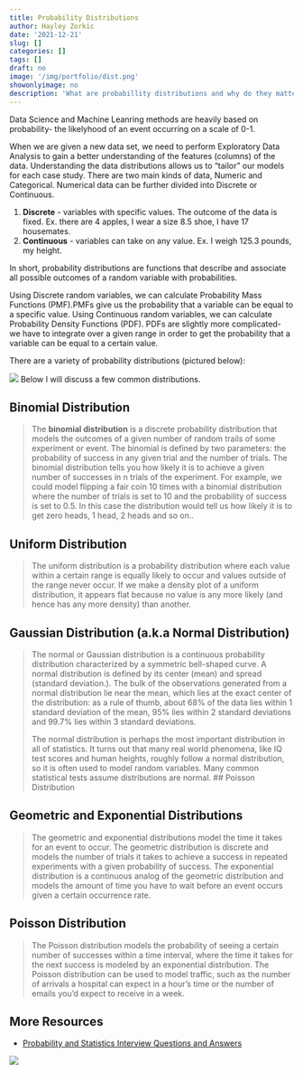 ```yaml
---
title: Probability Distributions
author: Hayley Zorkic
date: '2021-12-21'
slug: []
categories: []
tags: []
draft: no
image: '/img/portfolio/dist.png'
showonlyimage: no
description: 'What are probabillity distributions and why do they matter?'
---
```


Data Science and Machine Leanring methods are heavily based on probability- the likelyhood of an event occurring on a scale of 0-1. 

When we are given a new data set, we need to perform Exploratory Data Analysis to gain a better understanding of the features (columns) of the data. Understanding the data distributions allows us to "tailor" our models for each case study. There are two main kinds of data, Numeric and Categorical. Numerical data can be further divided into Discrete or Continuous. 

1. **Discrete** - variables with specific values. The outcome of the data is fixed. Ex. there are 4 apples, I wear a size 8.5 shoe, I have 17 housemates. 
2. **Continuous** - variables can take on any value. Ex. I weigh 125.3 pounds, my height. 

In short, probability distributions are functions that describe and associate all possible outcomes of a random variable with probabilities.

Using Discrete random variables, we can calculate Probability Mass Functions (PMF).PMFs give us the probability that a variable can be equal to a specific value. Using Continuous random variables, we can calculate Probability Density Functions (PDF). PDFs are slightly more complicated- we have to integrate over a given range in order to get the probability that a variable can be equal to a certain value. 

There are a variety of probability distributions (pictured below):

![](/img/portfolio/dist.png)
Below I will discuss a few common distributions. 

## Binomial Distribution
> The **binomial distribution** is a discrete probability distribution that models the outcomes of a given number of random trails of some experiment or event. The binomial is defined by two parameters: the probability of success in any given trial and the number of trials. The binomial distribution tells you how likely it is to achieve a given number of successes in n trials of the experiment. For example, we could model flipping a fair coin 10 times with a binomial distribution where the number of trials is set to 10 and the probability of success is set to 0.5. In this case the distribution would tell us how likely it is to get zero heads, 1 head, 2 heads and so on.. 

## Uniform Distribution
> The uniform distribution is a probability distribution where each value within a certain range is equally likely to occur and values outside of the range never occur. If we make a density plot of a uniform distribution, it appears flat because no value is any more likely (and hence has any more density) than another.

## Gaussian Distribution (a.k.a Normal Distribution)
> The normal or Gaussian distribution is a continuous probability distribution characterized by a symmetric bell-shaped curve. A normal distribution is defined by its center (mean) and spread (standard deviation.). The bulk of the observations generated from a normal distribution lie near the mean, which lies at the exact center of the distribution: as a rule of thumb, about 68% of the data lies within 1 standard deviation of the mean, 95% lies within 2 standard deviations and 99.7% lies within 3 standard deviations.
>
> The normal distribution is perhaps the most important distribution in all of statistics. It turns out that many real world phenomena, like IQ test scores and human heights, roughly follow a normal distribution, so it is often used to model random variables. Many common statistical tests assume distributions are normal.
## Poisson Distribution

## Geometric and Exponential Distributions
> The geometric and exponential distributions model the time it takes for an event to occur. The geometric distribution is discrete and models the number of trials it takes to achieve a success in repeated experiments with a given probability of success. The exponential distribution is a continuous analog of the geometric distribution and models the amount of time you have to wait before an event occurs given a certain occurrence rate.

## Poisson Distribution 
> The Poisson distribution models the probability of seeing a certain number of successes within a time interval, where the time it takes for the next success is modeled by an exponential distribution. The Poisson distribution can be used to model traffic, such as the number of arrivals a hospital can expect in a hour's time or the number of emails you'd expect to receive in a week.


## More Resources 
- [Probability and Statistics Interview Questions and Answers](https://www.stratascratch.com/blog/probability-and-statistics-interview-questions-and-answers/)

![](/img/under_construction.png)


